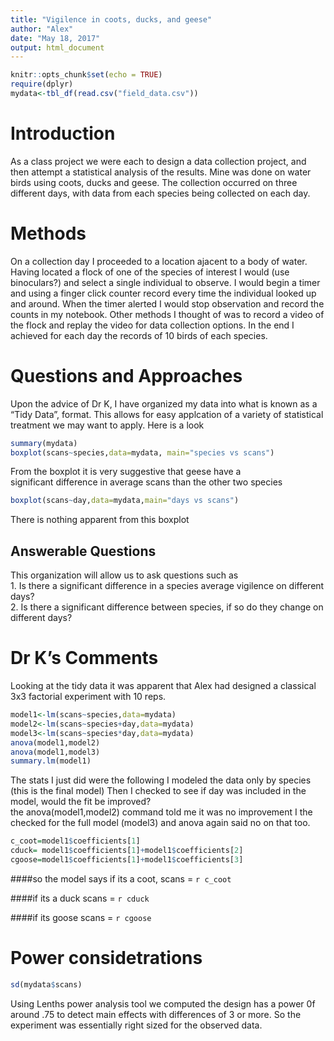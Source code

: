 ---
title: "Vigilence in coots, ducks, and geese"
author: "Alex"
date: "May 18, 2017"
output: html_document
---

```{r setup, include=FALSE}
knitr::opts_chunk$set(echo = TRUE)
require(dplyr)
mydata<-tbl_df(read.csv("field_data.csv"))
```

# Introduction

As a class project we were each to design a data collection project, and then
attempt a statistical analysis of the results. Mine was done on water birds using coots, ducks and geese.  The collection occurred on three different days, with data from each species being collected on each day.


# Methods

On a collection day I proceeded to a location ajacent to a body of water. Having located a flock of one of the species of interest I would (use binoculars?) and select a single individual to observe. I would begin a timer and using a finger click counter record every time the individual looked up and around. When the timer alerted I would stop observation and record the counts in my notebook. Other methods I thought of was to record a video of the flock and replay the video for data collection options.  In the end I achieved for each day the records of 10 birds of each species.

# Questions and Approaches

Upon the advice of Dr K, I have organized my data into what is known as a "Tidy Data", format. This allows for easy applcation of a variety of statistical treatment we may want to apply.  Here is a look

```{r}
summary(mydata)
boxplot(scans~species,data=mydata, main="species vs scans")
```
From the boxplot it is very suggestive that geese have  a  
significant difference in average scans than the other two species

```{r}
boxplot(scans~day,data=mydata,main="days vs scans")
```
There is nothing apparent from this boxplot  


## Answerable Questions

This organization will allow us to ask questions such as  
1. Is there a significant difference in a species average vigilence on different days?  
2. Is there a significant difference between species, if so do they change on different days?  


# Dr K's Comments

Looking at the tidy data it was apparent that Alex had designed a classical 3x3 factorial experiment with 10 reps.  
```{r}
model1<-lm(scans~species,data=mydata)
model2<-lm(scans~species+day,data=mydata)
model3<-lm(scans~species*day,data=mydata)
anova(model1,model2)
anova(model1,model3)
summary.lm(model1)
```

The stats I just did were the following
I modeled the data only by species (this is the final model)
Then I checked to see if day was included in the model, would the fit be improved?  
the anova(model1,model2) command told me it was no improvement
I the checked for the full model (model3) and anova again said no on that  too.  

```{r}
c_coot=model1$coefficients[1]
cduck= model1$coefficients[1]+model1$coefficients[2]
cgoose=model1$coefficients[1]+model1$coefficients[3]
```

####so the model says if its a coot, scans = `r c_coot `   
 

####if its a duck scans = `r cduck `   

####if its goose scans = `r cgoose `   


# Power considetrations

```{r}
sd(mydata$scans)
```
Using Lenths power analysis tool we computed the design has a power 0f around .75 to detect main effects with differences of 3 or more. So the experiment was essentially right sized for the observed data.  
